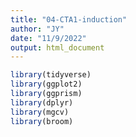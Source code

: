 ```yaml
---
title: "04-CTA1-induction"
author: "JY"
date: "11/9/2022"
output: html_document
---
```


```r
library(tidyverse)
library(ggplot2)
library(ggprism)
library(dplyr)
library(mgcv)
library(broom)
```